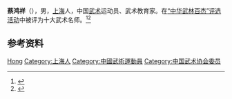 '''蔡鸿祥'''（{{bd|1931年|}}），男，[[上海|上海]]人，中国[[武术|武术]]运动员、武术教育家。在[[“中华武林百杰”评选活动|“中华武林百杰”评选活动]]中被评为十大武术名师。<ref>{{Cite book|title=中国功夫辞典|author=李春生主编|publisher=中州古籍出版社|year=1987|isbn=|location=郑州|pages=}}</ref><ref>{{Cite book|title=体育百科大全23 武术二|author=吴兆祥主编|publisher=安徽人民出版社|year=2010|isbn=|location=合肥|pages=}}</ref>

== 参考资料 ==
{{reflist}}

{{中国人物小作品}}
{{Navboxes
| title  = 蔡鸿祥在[[中国武术协会|中国武术协会]]的职务
| list1  =
{{中国武术协会第六届委员会}}
}}

{{Authority control}}
{{DEFAULTSORT:Cai蔡}}
[[Category:蔡姓|Hong]]
[[Category:上海人|Category:上海人]]
[[Category:中國武術運動員|Category:中國武術運動員]]
[[Category:中国武术协会委员|Category:中国武术协会委员]]